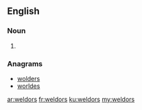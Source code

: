 ==English==

===Noun===
{{head|en}}

# {{plural of|weldor}}

===Anagrams===
* [[wolders#English|wolders]]
* [[worldes#English|worldes]]

[[ar:weldors]]
[[fr:weldors]]
[[ku:weldors]]
[[my:weldors]]